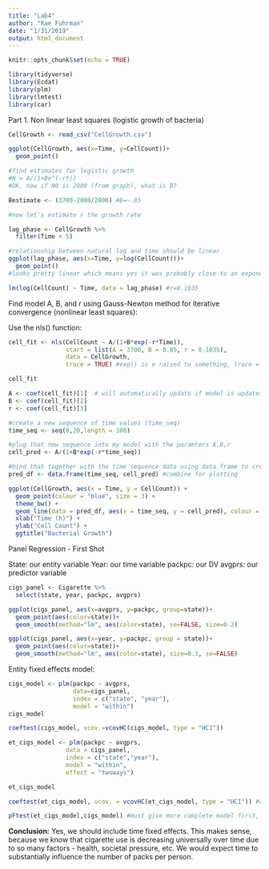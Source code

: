 ```yaml
---
title: "Lab4"
author: "Rae Fuhrman"
date: "1/31/2019"
output: html_document
---
```


```r
knitr::opts_chunk$set(echo = TRUE)
```

```r

library(tidyverse)
library(Ecdat)
library(plm)
library(lmtest)
library(car)

```

Part 1. Non linear least squares (logistic growth of bacteria)

```r

CellGrowth <- read_csv("CellGrowth.csv")

ggplot(CellGrowth, aes(x=Time, y=CellCount))+
  geom_point()

#find estimates for logistic growth
#N = A/(1+Be^(-rt))
#OK, now if N0 is 2000 (from graph), what is B?

Bestimate <- (3700-2000/2000) #B=~.85

#now let's estimate r the growth rate

lag_phase <- CellGrowth %>% 
  filter(Time < 5)

#relationship between natural log and time should be linear
ggplot(lag_phase, aes(x=Time, y=log(CellCount)))+
  geom_point()
#looks pretty linear which means yes it was probably close to an exponential relationship

lm(log(CellCount) ~ Time, data = lag_phase) #r=0.1035 

```

Find model A, B, and r using Gauss-Newton method for iterative convergence (nonlinear least squares):

Use the nls() function:

```r

cell_fit <- nls(CellCount ~ A/(1+B*exp(-r*Time)),
                start = list(A = 3700, B = 0.85, r = 0.1035),
                data = CellGrowth,
                trace = TRUE) #exp() is e raised to something, trace = true gives all convergence values

cell_fit

A <- coef(cell_fit)[1]  # will automatically update if model is updates 
B <- coef(cell_fit)[2]
r <- coef(cell_fit)[3]

#create a new sequence of time values (time_seq)
time_seq <- seq(0,20,length = 100)

#plug that new sequence into my model with the paramters A,B,r 
cell_pred <- A/(1+B*exp(-r*time_seq))

#bind that together with the time sequence data using data.frame to create a predicted data frame
pred_df <- data.frame(time_seq, cell_pred) #combine for plotting

ggplot(CellGrowth, aes(x = Time, y = CellCount)) + 
  geom_point(colour = "blue", size = 3) + 
  theme_bw() +
  geom_line(data = pred_df, aes(x = time_seq, y = cell_pred), colour = "orange", size = 1) + 
  xlab("Time (h)") +
  ylab("Cell Count") +
  ggtitle("Bacterial Growth")

```

Panel Regression - First Shot

State: our entity variable
Year: our time variable
packpc: our DV
avgprs: our predictor variable


```r

cigs_panel <- Cigarette %>% 
  select(state, year, packpc, avgprs)

ggplot(cigs_panel, aes(x=avgprs, y=packpc, group=state))+
  geom_point(aes(color=state))+
  geom_smooth(method="lm", aes(color=state), se=FALSE, size=0.2)

ggplot(cigs_panel, aes(x=year, y=packpc, group = state))+
  geom_point(aes(color=state))+
  geom_smooth(method="lm", aes(color=state), size=0.3, se=FALSE)

```

Entity fixed effects model:

```r

cigs_model <- plm(packpc ~ avgprs,
                  data=cigs_panel,
                  index = c("state", "year"),
                  model = "within")
cigs_model

coeftest(cigs_model, vcov.=vcovHC(cigs_model, type = "HC1"))

```
```r

et_cigs_model <- plm(packpc ~ avgprs,
                data = cigs_panel,
                index = c("state","year"),
                model = "within",
                effect = "twoways")

et_cigs_model

coeftest(et_cigs_model, vcov. = vcovHC(et_cigs_model, type = "HC1")) #coefficient is still highly significant, but is a different value

pFtest(et_cigs_model,cigs_model) #must give more complete model first, time complete in this case

```

**Conclusion:** Yes, we should include time fixed effects.  This makes sense, because we know that cigarette use is decreasing universally over time due to so many factors - health, societal pressure, etc.  We would expect time to substantially influence the number of packs per person.

